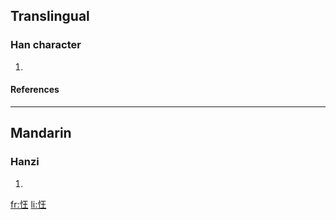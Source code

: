 ==Translingual==
===Han character===
{{Han char|rn=61|rad=心|as=04|sn=7|four=|canj=心竹土 (PHG), 心一土 (PMG)}}
# {{defn|Han|sort=心04}}
====References====
{{Han ref|kx=0378.290|dkj=10399|dj=0706.280|hdz=42275.080|uh=5FF9|ud=24569}}
----
==Mandarin==
===Hanzi===
{{cmn-hanzi|pin=[[sāi]] ([[sai1]]), [[sì]] ([[si4]]), [[wǎng]] ([[wang3]])|wg=sai<sup>1</sup>, ssu<sup>4</sup>, wang<sup>3</sup>}}
# {{defn|Mandarin}}

[[fr:忹]]
[[li:忹]]